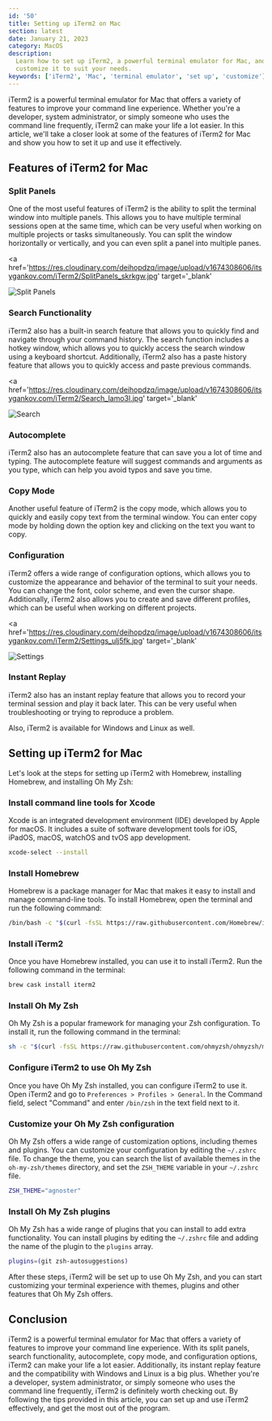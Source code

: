 ```yaml
---
id: '50'
title: Setting up iTerm2 on Mac
section: latest
date: January 21, 2023
category: MacOS
description:
  Learn how to set up iTerm2, a powerful terminal emulator for Mac, and
  customize it to suit your needs.
keywords: ['iTerm2', 'Mac', 'terminal emulator', 'set up', 'customize']
---
```


iTerm2 is a powerful terminal emulator for Mac that offers a variety of features
to improve your command line experience. Whether you're a developer, system
administrator, or simply someone who uses the command line frequently, iTerm2
can make your life a lot easier. In this article, we'll take a closer look at
some of the features of iTerm2 for Mac and show you how to set it up and use it
effectively.

## Features of iTerm2 for Mac

### Split Panels

One of the most useful features of iTerm2 is the ability to split the terminal
window into multiple panels. This allows you to have multiple terminal sessions
open at the same time, which can be very useful when working on multiple
projects or tasks simultaneously. You can split the window horizontally or
vertically, and you can even split a panel into multiple panes.

<a
  href='https://res.cloudinary.com/deihopdzq/image/upload/v1674308606/itsygankov.com/iTerm2/SplitPanels_skrkgw.jpg'
  target='_blank'
>
  <img
    src='https://res.cloudinary.com/deihopdzq/image/upload/v1674308606/itsygankov.com/iTerm2/SplitPanels_skrkgw.jpg'
    alt='Split Panels'
  />
</a>

### Search Functionality

iTerm2 also has a built-in search feature that allows you to quickly find and
navigate through your command history. The search function includes a hotkey
window, which allows you to quickly access the search window using a keyboard
shortcut. Additionally, iTerm2 also has a paste history feature that allows you
to quickly access and paste previous commands.

<a
  href='https://res.cloudinary.com/deihopdzq/image/upload/v1674308606/itsygankov.com/iTerm2/Search_lamo3l.jpg'
  target='_blank'
>
  <img
    src='https://res.cloudinary.com/deihopdzq/image/upload/v1674308606/itsygankov.com/iTerm2/Search_lamo3l.jpg'
    alt='Search'
  />
</a>

### Autocomplete

iTerm2 also has an autocomplete feature that can save you a lot of time and
typing. The autocomplete feature will suggest commands and arguments as you
type, which can help you avoid typos and save you time.

### Copy Mode

Another useful feature of iTerm2 is the copy mode, which allows you to quickly
and easily copy text from the terminal window. You can enter copy mode by
holding down the option key and clicking on the text you want to copy.

### Configuration

iTerm2 offers a wide range of configuration options, which allows you to
customize the appearance and behavior of the terminal to suit your needs. You
can change the font, color scheme, and even the cursor shape. Additionally,
iTerm2 also allows you to create and save different profiles, which can be
useful when working on different projects.

<a
  href='https://res.cloudinary.com/deihopdzq/image/upload/v1674308606/itsygankov.com/iTerm2/Settings_ulj5fk.jpg'
  target='_blank'
>
  <img
    src='https://res.cloudinary.com/deihopdzq/image/upload/v1674308606/itsygankov.com/iTerm2/Settings_ulj5fk.jpg'
    alt='Settings'
  />
</a>

### Instant Replay

iTerm2 also has an instant replay feature that allows you to record your
terminal session and play it back later. This can be very useful when
troubleshooting or trying to reproduce a problem.

Also, iTerm2 is available for Windows and Linux as well.

## Setting up iTerm2 for Mac

Let's look at the steps for setting up iTerm2 with Homebrew, installing
Homebrew, and installing Oh My Zsh:

### Install command line tools for Xcode

Xcode is an integrated development environment (IDE) developed by Apple for
macOS. It includes a suite of software development tools for iOS, iPadOS, macOS,
watchOS and tvOS app development.

```bash
xcode-select --install
```

### Install Homebrew

Homebrew is a package manager for Mac that makes it easy to install and manage
command-line tools. To install Homebrew, open the terminal and run the following
command:

```bash
/bin/bash -c "$(curl -fsSL https://raw.githubusercontent.com/Homebrew/install/main/install.sh)"
```

### Install iTerm2

Once you have Homebrew installed, you can use it to install iTerm2. Run the
following command in the terminal:

```bash
brew cask install iterm2
```

### Install Oh My Zsh

Oh My Zsh is a popular framework for managing your Zsh configuration. To install
it, run the following command in the terminal:

```bash
sh -c "$(curl -fsSL https://raw.githubusercontent.com/ohmyzsh/ohmyzsh/master/tools/install.sh)"
```

### Configure iTerm2 to use Oh My Zsh

Once you have Oh My Zsh installed, you can configure iTerm2 to use it. Open
iTerm2 and go to `Preferences > Profiles > General`. In the Command field,
select "Command" and enter `/bin/zsh` in the text field next to it.

### Customize your Oh My Zsh configuration

Oh My Zsh offers a wide range of customization options, including themes and
plugins. You can customize your configuration by editing the `~/.zshrc` file. To
change the theme, you can search the list of available themes in the
`oh-my-zsh/themes` directory, and set the `ZSH_THEME` variable in your
`~/.zshrc` file.

```bash
ZSH_THEME="agnoster"
```

### Install Oh My Zsh plugins

Oh My Zsh has a wide range of plugins that you can install to add extra
functionality. You can install plugins by editing the `~/.zshrc` file and adding
the name of the plugin to the `plugins` array.

```bash
plugins=(git zsh-autosuggestions)
```

After these steps, iTerm2 will be set up to use Oh My Zsh, and you can start
customizing your terminal experience with themes, plugins and other features
that Oh My Zsh offers.

## Conclusion

iTerm2 is a powerful terminal emulator for Mac that offers a variety of features
to improve your command line experience. With its split panels, search
functionality, autocomplete, copy mode, and configuration options, iTerm2 can
make your life a lot easier. Additionally, its instant replay feature and the
compatibility with Windows and Linux is a big plus. Whether you're a developer,
system administrator, or simply someone who uses the command line frequently,
iTerm2 is definitely worth checking out. By following the tips provided in this
article, you can set up and use iTerm2 effectively, and get the most out of the
program.
